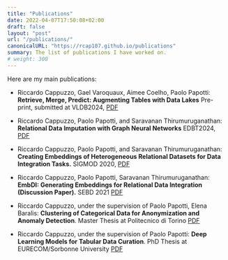```yaml
---
title: "Publications"
date: 2022-04-07T17:50:08+02:00
draft: false
layout: "post"
url: "/publications/"
canonicalURL: "https://rcap107.github.io/publications"
summary: The list of publications I have worked on.
# weight: 300
---
```


Here are my main publications:

* Riccardo Cappuzzo, Gael Varoquaux, Aimee Coelho, Paolo Papotti: **Retrieve, Merge, Predict: Augmenting Tables with Data Lakes** Pre-print, submitted at VLDB2024, [PDF](/static/pubs/arxiv-retrieve_merge_predict.pdf)

* Riccardo Cappuzzo, Paolo Papotti, and Saravanan Thirumuruganathan: **Relational Data Imputation with Graph Neural Networks** EDBT2024, [PDF](/pubs/hal-grimp-edbt.pdf)

* Riccardo Cappuzzo, Paolo Papotti, and Saravanan Thirumuruganathan: **Creating Embeddings of Heterogeneous Relational Datasets for Data Integration Tasks.** SIGMOD 2020,  [PDF](/pubs/sigmod-2020-embdi.pdf)

* Riccardo Cappuzzo, Paolo Papotti, Saravanan Thirumuruganathan:
**EmbDI: Generating Embeddings for Relational Data Integration (Discussion Paper).** SEBD 2021 [PDF](/pubs/embdi-sebd-2021.pdf)

* Riccardo Cappuzzo, under the supervision of Paolo Papotti, Elena Baralis: **Clustering of Categorical Data for Anonymization and Anomaly Detection**.
Master Thesis at Politecnico di Torino [PDF](/pubs/master-thesis-polito.pdf)

* Riccardo Cappuzzo, under the supervision of Paolo Papotti:
**Deep Learning Models for Tabular Data Curation**.
PhD Thesis at EURECOM/Sorbonne University [PDF](/pubs/phd-thesis-cappuzzo.pdf)